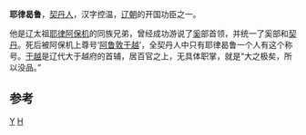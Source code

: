 '''耶律曷鲁'''{{BD|872年||918年||catIdx=Y}}，[[契丹人|契丹人]]，汉字控温，[[辽朝|辽朝]]的开国功臣之一。

他是辽太祖[[耶律阿保机|耶律阿保机]]的同族兄弟，曾经成功游说了[[奚|奚]]部首领，并统一了奚部和[[契丹|契丹]]。死后被阿保机上尊号‘[[阿鲁敦于越|阿鲁敦于越]]’，全契丹人中只有耶律曷鲁一个人有这个称号。[[于越|于越]]是辽代大于越府的首辅，居百官之上，无具体职掌，就是“大之极矣，所以没品。”

==参考==
{{wikisource|遼史/卷73}}

[[Category:辽朝政治人物|Y]]
[[Category:耶律氏|H]]